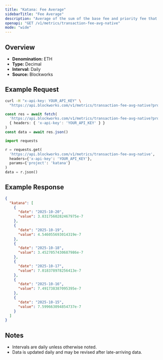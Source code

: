 ```yaml
---
title: "Katana: Fee Average"
sidebarTitle: "Fee Average"
description: "Average of the sum of the base fee and priority fee that day"
openapi: "GET /v1/metrics/transaction-fee-avg-native"
mode: "wide"
---
```


## Overview

- **Denomination:** ETH
- **Type:** Decimal
- **Interval:** Daily
- **Source:** Blockworks

## Example Request

<CodeGroup>

```bash cURL
curl -H "x-api-key: YOUR_API_KEY" \
  "https://api.blockworks.com/v1/metrics/transaction-fee-avg-native?project=katana"
```

```typescript TypeScript
const res = await fetch(
  'https://api.blockworks.com/v1/metrics/transaction-fee-avg-native?project=katana',
  { headers: { 'x-api-key': 'YOUR_API_KEY' } }
)
const data = await res.json()
```

```python Python
import requests

r = requests.get(
  'https://api.blockworks.com/v1/metrics/transaction-fee-avg-native',
  headers={'x-api-key': 'YOUR_API_KEY'},
  params={'project': 'katana'}
)
data = r.json()
```

</CodeGroup>

## Example Response

```json
{
  "katana": [
    {
      "date": "2025-10-20",
      "value": 3.8317560282467975e-7
    },
    {
      "date": "2025-10-19",
      "value": 4.546055693014319e-7
    },
    {
      "date": "2025-10-18",
      "value": 3.4527057430687986e-7
    },
    {
      "date": "2025-10-17",
      "value": 7.018378978256413e-7
    },
    {
      "date": "2025-10-16",
      "value": 7.491738387095395e-7
    },
    {
      "date": "2025-10-15",
      "value": 7.599663094854737e-7
    }
  ]
}
```

## Notes
- Intervals are daily unless otherwise noted.
- Data is updated daily and may be revised after late-arriving data.